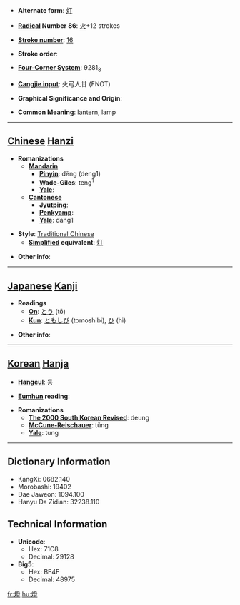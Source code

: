 * '''Alternate form''': [[灯]]

* '''[[Wiktionary:Chinese radical index| Radical]] Number 86''': [[Wiktionary:Chinese radical index 火|火]]+12 strokes

* '''[[Wiktionary:Chinese total strokes index|Stroke number]]''': [[Wiktionary:Chinese total strokes index 16|16]]

* '''Stroke order''': 

* '''[[Wiktionary:Chinese four corner index|Four-Corner System]]''': 9281<sub>8</sub>

* '''[[Wiktionary:Chinese Cangjie index|Cangjie input]]''': 火弓人廿 (FNOT)

* '''Graphical Significance and Origin''': 

* '''Common Meaning''': lantern, lamp

----

== [[Chinese]] [[Hanzi]] ==

* '''Romanizations'''
** '''[[Mandarin]]'''
*** '''[[Pinyin]]''': dēng (deng1)
*** '''[[Wade-Giles]]''': teng<sup>1</sup>
*** '''[[Yale]]''': 
** '''[[Cantonese]]'''
*** '''[[Jyutping]]''':
*** '''[[Penkyamp]]''': 
*** '''[[Yale]]''': dang1

* '''Style''': [[Traditional Chinese]] 
** '''[[Simplified Chinese|Simplified]] equivalent''': [[灯]]

* '''Other info''': 

----

== [[Japanese]] [[Kanji]] ==

* '''Readings'''
** '''[[On]]''': [[とう]] (tō)
** '''[[Kun]]''': [[ともしび]] (tomoshibi), [[ひ]] (hi)

* '''Other info''':  

----

== [[Korean]] [[Hanja]] ==

* '''[[Hangeul]]''': 등

* '''[[Eumhun]] reading''': 

* '''Romanizations'''
** '''[[The 2000 South Korean Revised Romanization|The 2000 South Korean Revised]]''': deung
** '''[[McCune-Reischauer]]''': tŭng
** '''[[Yale]]''': tung

----

== Dictionary Information ==

* KangXi: 0682.140
* Morobashi: 19402
* Dae Jaweon: 1094.100
* Hanyu Da Zidian: 32238.110

== Technical Information ==

* '''Unicode''':
** Hex: 71C8
** Decimal: 29128
* '''Big5''':
** Hex: BF4F
** Decimal: 48975

[[fr:燈]]
[[hu:燈]]